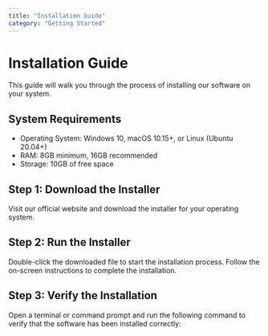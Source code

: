 ```yaml
---
title: "Installation Guide"
category: "Getting Started"
---
```


# Installation Guide

This guide will walk you through the process of installing our software on your system.

## System Requirements

- Operating System: Windows 10, macOS 10.15+, or Linux (Ubuntu 20.04+)
- RAM: 8GB minimum, 16GB recommended
- Storage: 10GB of free space

## Step 1: Download the Installer

Visit our official website and download the installer for your operating system.

## Step 2: Run the Installer

Double-click the downloaded file to start the installation process. Follow the on-screen instructions to complete the installation.

## Step 3: Verify the Installation

Open a terminal or command prompt and run the following command to verify that the software has been installed correctly:

